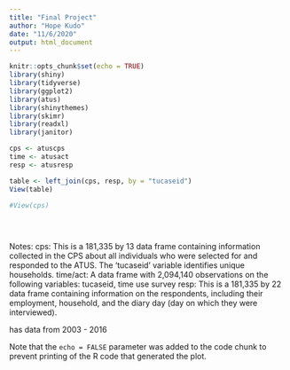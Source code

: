 ```yaml
---
title: "Final Project"
author: "Hope Kudo"
date: "11/6/2020"
output: html_document
---
```


```r
knitr::opts_chunk$set(echo = TRUE)
library(shiny)
library(tidyverse)
library(ggplot2)
library(atus)
library(shinythemes)
library(skimr)
library(readxl)
library(janitor)
```

```r

cps <- atuscps
time <- atusact
resp <- atusresp

table <- left_join(cps, resp, by = "tucaseid")
View(table)

#View(cps)
            
            



```

Notes:
cps: This is a 181,335 by 13 data frame containing information collected in the CPS about all individuals who were selected for and responded to the ATUS. The 'tucaseid' variable identifies unique households. 
time/act: A data frame with 2,094,140 observations on the following variables: tucaseid, time use survey
resp: This is a 181,335 by 22 data frame containing information on the respondents, including their employment, household, and the diary day (day on which they were interviewed).

has data from 2003 - 2016


Note that the `echo = FALSE` parameter was added to the code chunk to prevent printing of the R code that generated the plot.
